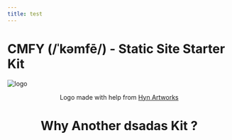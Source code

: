 ```yaml
---
title: test
---
```




[logo]: https://repository-images.githubusercontent.com/329930205/b1404780-61ca-11eb-893f-c3c8fb51629c "CMFY Social Preview Header"

# CMFY (/ˈkəmfē/) - Static Site Starter Kit

![logo]

<Header/>

Logo made with help from [Hyn Artworks](https://www.instagram.com/hyandika/?hl=en)

# Why Another dsadas Kit ?
